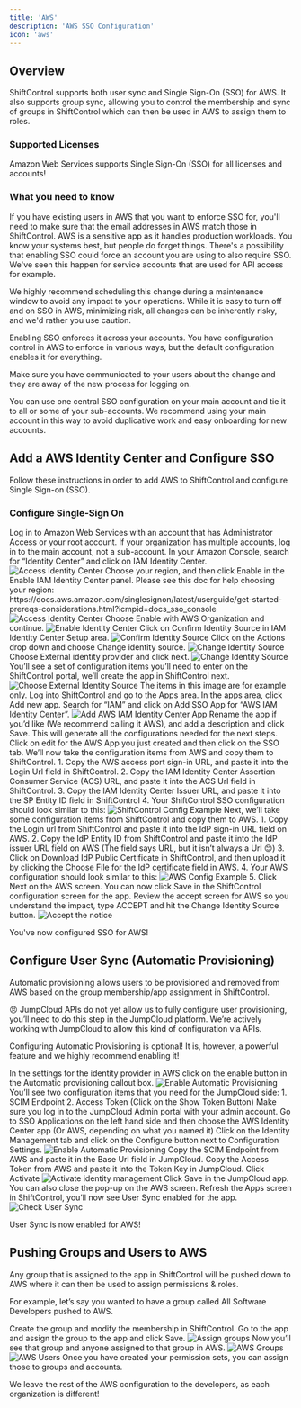 ```yaml
---
title: 'AWS'
description: 'AWS SSO Configuration'
icon: 'aws'
---
```


## Overview

ShiftControl supports both user sync and Single Sign-On (SSO) for AWS. It also supports group sync, allowing you to control the membership and sync of groups in ShiftControl which can then be used in AWS to assign them to roles.

### Supported Licenses

Amazon Web Services supports Single Sign-On (SSO) for all licenses and accounts!

### What you need to know

<Accordion title="Email addresses for users in AWS must match those in ShiftControl">
  If you have existing users in AWS that you want to enforce SSO for, you'll need to make sure that the email addresses in AWS match those in ShiftControl.
</Accordion>

<Accordion title="Schedule a maintenance window for this change">
  AWS is a sensitive app as it handles production workloads. You know your systems best, but people do forget things. There's a possibility that enabling SSO could force an account you are using to also require SSO. We've seen this happen for service accounts that are used for API access for example.

  We highly recommend scheduling this change during a maintenance window to avoid any impact to your operations. While it is easy to turn off and on SSO in AWS, minimizing risk, all changes can be inherently risky, and we'd rather you use caution.
</Accordion>

<Accordion title="Once you turn on SSO, all users will be required to use it, unless configured otherwise">
  Enabling SSO enforces it across your accounts. You have configuration control in AWS to enforce in various ways, but the default configuration enables it for everything.

  Make sure you have communicated to your users about the change and they are away of the new process for logging on.
</Accordion>

<Accordion title="AWS Identity Management works across all sub-accounts">
  You can use one central SSO configuration on your main account and tie it to all or some of your sub-accounts. We recommend using your main account in this way to avoid duplicative work and easy onboarding for new accounts.
</Accordion>

## Add a AWS Identity Center and Configure SSO

Follow these instructions in order to add AWS to ShiftControl and configure Single Sign-on (SSO).

### Configure Single-Sign On
<Steps>
  <Step title="Log ƒin to your AWS Root account as admin">
    Log in to Amazon Web Services with an account that has Administrator Access or your root account. If your organization has multiple accounts, log in to the main account, not a sub-account.
  </Step>
  <Step title="Go to Identity Center">
    In your Amazon Console, search for “Identity Center” and click on IAM Identity Center.
    <img
      src="images/App-Guides/AWS/AWS-Identity-Center.png"
      alt="Access Identity Center"
    />
  </Step>
  <Step title="Enable Identity Center in your preferred region">
    Choose your region, and then click Enable in the Enable IAM Identity Center panel. Please see this doc for help choosing your region: https://docs.aws.amazon.com/singlesignon/latest/userguide/get-started-prereqs-considerations.html?icmpid=docs_sso_console
    <img
      src="images/App-Guides/AWS/AWS - Enable identity center.png"
      alt="Access Identity Center"
    />
  </Step><Step title="Enable Identity Center with AWS Organization">
     Choose Enable with AWS Organization and continue.
     <img
       src="images/App-Guides/AWS/AWS  - Enable with organization.png"
       alt="Enable Identity Center"
     />
   </Step>
   <Step title="Confirm the Identity Source">
     Click on Confirm Identity Source in IAM Identity Center Setup area.
     <img
       src="images/App-Guides/AWS/AWS - Confirm identity source.png"
       alt="Confirm Identity Source"
     />
   </Step>
   <Step title="Change Identity Source">
    Click on the Actions drop down and choose Change identity source.
    <img
      src="images/App-Guides/AWS/AWS - Change identity source.png"
      alt="Change Identity Source"
    />
  </Step>
  <Step title="Choose External Identity Provider">
   Choose External identity provider and click next.
   <img
    src="images/App-Guides/AWS/AWS - Choose external identity provider.png"
    alt="Change Identity Source"
   />
  </Step>
  <Step title="Choose External Identity Provider">
    You’ll see a set of configuration items you’ll need to enter on the ShiftControl portal, we’ll create the app in ShiftControl next.
    <img
     src="images/App-Guides/AWS/AWS - Configure external identity provider.png"
     alt="Choose External Identity Source"
    />
    <Note>The items in this image are for example only.</Note>
  </Step>
  <Step title="Log in to ShiftControl & go to Apps">
    Log into ShiftControl and go to the Apps area.
  </Step>
  <Step title="Add a new app in ShiftControl">
      In the apps area, click Add new app.
  </Step>
  <Step title="Add the AWS IAM Identity Center App">
    Search for “IAM” and click on Add SSO App for “AWS IAM Identity Center”.
    <img
     src="images/App-Guides/AWS/AWS - Add AWS SSO app.png"
     alt="Add AWS IAM Identity Center App"
    />
  </Step>
  <Step title="Rename and Save the app">
      Rename the app if you’d like (We recommend calling it AWS), and add a description and click Save. This will generate all the configurations needed for the next steps.
  </Step>
  <Step title="Edit the app">
      Click on edit for the AWS App you just created and then click on the SSO tab.
  </Step>
  <Step title="Configure SSO on ShiftControl">
       We’ll now take the configuration items from AWS and copy them to ShiftControl.
          1. Copy the AWS access port sign-in URL, and paste it into the Login Url field in ShiftControl.
          2. Copy the IAM Identity Center Assertion Consumer Service (ACS) URL, and paste it into the ACS Url field in ShiftControl.
          3. Copy the IAM Identity Center Issuer URL, and paste it into the SP Entity ID field in ShiftControl
          4. Your ShiftControl SSO configuration should look similar to this:
             <img
              src="images/App-Guides/AWS/AWS - AWS App SSO Screen.png"
              alt="ShiftControl Config Example"
             />
  </Step>
  <Step title="Configure SSO on AWS">
      Next, we’ll take some configuration items from ShiftControl and copy them to AWS.
          1. Copy the Login url from ShiftControl and paste it into the IdP sign-in URL field on AWS.
          2. Copy the IdP Entity ID from ShiftControl and paste it into the IdP issuer URL field on AWS (The field says URL, but it isn’t always a Url 😊)
          3. Click on Download IdP Public Certificate in ShiftControl, and then upload it by clicking the Choose File for the IdP certificate field in AWS.
          4. Your AWS configuration should look similar to this:
             <img
              src="images/App-Guides/AWS/AWS - Configure SSO in AWS.png"
              alt="AWS Config Example"
              />
          5. Click Next on the AWS screen.
  </Step>
  <Step title="Save the app on ShiftControl">
      You can now click Save in the ShiftControl configuration screen for the app.
  </Step>
  <Step title="Accept the notice">
    Review the accept screen for AWS so you understand the impact, type ACCEPT and hit the Change Identity Source button.
    <img
     src="images/App-Guides/AWS/AWS - Accept the notice.png"
     alt="Accept the notice"
    />
  </Step>
</Steps>

You've now configured SSO for AWS!

## Configure User Sync (Automatic Provisioning)

Automatic provisioning allows users to be provisioned and removed from AWS based on the group membership/app assignment in ShiftControl.

<Info>
😠 JumpCloud APIs do not yet allow us to fully configure user provisioning, you’ll need to do this step in the JumpCloud platform. We’re actively working with JumpCloud to allow this kind of configuration via APIs.
</Info>

<Note>Configuring Automatic Provisioning is optional! It is, however, a powerful feature and we highly recommend enabling it!</Note>

<Steps>
  <Step title="Enable automatic provisioning">
    In the settings for the identity provider in AWS click on the enable button in the Automatic provisioning callout box.
    <img
      src="images/App-Guides/AWS/AWS - Enable automatic provisioning.png"
      alt="Enable Automatic Provisioning"
    />
  </Step>
  <Step title="View your configuration items">
    You’ll see two configuration items that you need for the JumpCloud side:
        1. SCIM Endpoint
        2. Access Token (Click on the Show Token Button)
  </Step>
  <Step title="Log in to JumpCloud's admin portal">
    Make sure you log in to the JumpCloud Admin portal with your admin account.
  </Step>
  <Step title="Access the AWS Application">
    Go to SSO Applications on the left hand side and then choose the AWS Identity Center app (Or AWS, depending on what you named it)
  </Step>
  <Step title="Access Identity Management">
    Click on the Identity Management tab and click on the Configure button next to Configuration Settings.
    <img
      src="images/App-Guides/AWS/AWS - JumpCloud Identity Management.png"
      alt="Enable Automatic Provisioning"
    />
  </Step>
  <Step title="Configure the SCIM Endpoint">
    Copy the SCIM Endpoint from AWS and paste it in the Base Url field in JumpCloud.
  </Step>
  <Step title="Configure the Access Token">
    Copy the Access Token from AWS and paste it into the Token Key in JumpCloud.
  </Step>
  <Step title="Activate identity management">
    Click Activate
    <img
      src="images/App-Guides/AWS/AWS - Activate Identity Management.png"
      alt="Activate identity management"
    />
  </Step>
  <Step title="Save the changes">
    Click Save in the JumpCloud app.
  </Step>
  <Step title="Close the pop-up on AWS">
    You can also close the pop-up on the AWS screen.
  </Step>
  <Step title="Verify User Sync is enabled">
    Refresh the Apps screen in ShiftControl, you’ll now see User Sync enabled for the app.
    <img
      src="images/App-Guides/AWS/AWS - User Sync enabled.png"
      alt="Check User Sync"
    />
  </Step>
</Steps>

User Sync is now enabled for AWS!

## Pushing Groups and Users to AWS

Any group that is assigned to the app in ShiftControl will be pushed down to AWS where it can then be used to assign permissions & roles.

For example, let’s say you wanted to have a group called All Software Developers pushed to AWS.

<Steps>
  <Step title="Create a group">
    Create the group and modify the membership in ShiftControl.
  </Step>
  <Step title="Assign the group to the app">
    Go to the app and assign the group to the app and click Save.
    <img
      src="images/App-Guides/AWS/AWS - Assign the group.png"
      alt="Assign groups"
    />
  </Step>
  <Step title="Check that the group was synced in AWS">
    Now you’ll see that group and anyone assigned to that group in AWS.
    <img
      src="images/App-Guides/AWS/AWS - Check group sync.png"
      alt="AWS Groups"
    />
    <img
      src="images/App-Guides/AWS/AWS - Check user sync.png"
      alt="AWS Users"
    />
  </Step>
  <Step title="Enable automatic provisioning">
    Once you have created your permission sets, you can assign those to groups and accounts.
  </Step>
</Steps>

We leave the rest of the AWS configuration to the developers, as each organization is different!